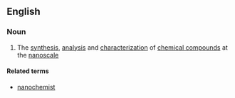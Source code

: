 ==English==

===Noun===
{{wikipedia}}
{{en-noun|-}}

# {{context|chemistry|lang=en}} The [[synthesis]], [[analysis]] and [[characterization]] of [[chemical compound]]s at the [[nanoscale]]

====Related terms====
*[[nanochemist]]